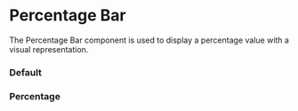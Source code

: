 
<Meta of={PercentageBarStories} />

# Percentage Bar

The Percentage Bar component is used to display a percentage value with a visual representation.

### Default

<Canvas of={PercentageBarStories.Default} />

### Percentage

<Canvas of={PercentageBarStories.Percentage} />
